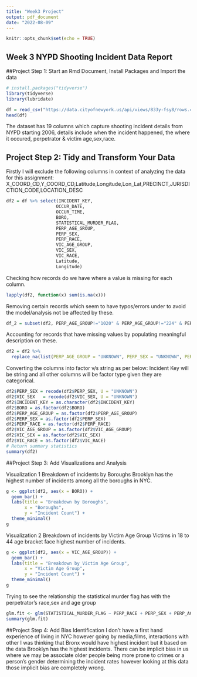---
title: "Week3 Project"
output: pdf_document
date: "2022-08-09"
---

```{r setup, include=FALSE}
knitr::opts_chunk$set(echo = TRUE)
```

## Week 3 NYPD Shooting Incident Data Report

##Project Step 1: Start an Rmd Document, Install Packages and Import the data
```{r library, message=FALSE, warning=FALSE}
# install.packages("tidyverse")
library(tidyverse)
library(lubridate)
```
```{r import data}
df = read_csv("https://data.cityofnewyork.us/api/views/833y-fsy8/rows.csv?accessType=DOWNLOAD")
head(df)
```
The dataset has 19 columns which capture shooting incident details from NYPD starting 2006, details include when the incident happened, the where it occured, perpetrator & victim age,sex,race. 

## Project Step 2: Tidy and Transform Your Data
Firstly I will exclude the following columns in context of  analyzing the data for this assignment:
X_COORD_CD,Y_COORD_CD,Latitude,Longitude,Lon_Lat,PRECINCT,JURISDICTION_CODE,LOCATION_DESC
```{r}
df2 = df %>% select(INCIDENT_KEY, 
                   OCCUR_DATE,
                   OCCUR_TIME,
                   BORO, 
                   STATISTICAL_MURDER_FLAG,
                   PERP_AGE_GROUP,
                   PERP_SEX,
                   PERP_RACE,
                   VIC_AGE_GROUP,
                   VIC_SEX,
                   VIC_RACE,
                   Latitude,
                   Longitude)
```
Checking how records do we have where a value is missing for each column.
```{r}
lapply(df2, function(x) sum(is.na(x)))
```
Removing certain records which seem to have typos/errors under to avoid the model/analysis not be affected by these.
```{r}
df_2 = subset(df2, PERP_AGE_GROUP!="1020" & PERP_AGE_GROUP!="224" & PERP_AGE_GROUP!="940")
```
Accounting for records that have missing values by populating meaningful description on these.
```{r}
df2 = df2 %>% 
  replace_na(list(PERP_AGE_GROUP = "UNKNOWN", PERP_SEX = "UNKNOWN", PERP_RACE = "UNKNOWN"))
```
Converting the columns into factor v/s string as per below:
Incident Key will be string and all other columns will be factor type given they are categorical. 
```{r}
df2$PERP_SEX = recode(df2$PERP_SEX, U = "UNKNOWN")
df2$VIC_SEX   = recode(df2$VIC_SEX, U = "UNKNOWN")
df2$INCIDENT_KEY = as.character(df2$INCIDENT_KEY)
df2$BORO = as.factor(df2$BORO)
df2$PERP_AGE_GROUP = as.factor(df2$PERP_AGE_GROUP)
df2$PERP_SEX = as.factor(df2$PERP_SEX)
df2$PERP_RACE = as.factor(df2$PERP_RACE)
df2$VIC_AGE_GROUP = as.factor(df2$VIC_AGE_GROUP)
df2$VIC_SEX = as.factor(df2$VIC_SEX)
df2$VIC_RACE = as.factor(df2$VIC_RACE)
# Return summary statistics
summary(df2)
```

##Project Step 3: Add Visualizations and Analysis

Visualization 1
Breakdown of incidents by Boroughs
Brooklyn has the highest number of incidents among all the boroughs in NYC.
```{r}
g <- ggplot(df2, aes(x = BORO)) +
  geom_bar() +
  labs(title = "Breakdown by Boroughs",
       x = "Boroughs",
       y = "Incident Count") +
  theme_minimal()
g
```
Visualization 2
Breakdown of incidents by Victim Age Group
Victims in 18 to 44 age bracket face highest number of incidents.
```{r}
g <- ggplot(df2, aes(x = VIC_AGE_GROUP)) +
  geom_bar() +
  labs(title = "Breakdown by Victim Age Group",
       x = "Victim Age Group",
       y = "Incident Count") +
  theme_minimal()
g
```
Trying to see the relationship the statistical murder flag has with the perpetrator's race,sex and age group 
```{r}
glm.fit <- glm(STATISTICAL_MURDER_FLAG ~ PERP_RACE + PERP_SEX + PERP_AGE_GROUP, data = df2, family = binomial)
summary(glm.fit)
```
##Project Step 4: Add Bias Identification
I don't have a first hand experience of living in NYC however going by media,films, interactions with other I was thinking that Bronx would have highest incident but it based on the data Brooklyn has the highest incidents. There can be implicit bias in us where we may be associate older people being more prone to crimes or a person's gender determining the incident rates however looking at this data those implicit bias are completely wrong.

